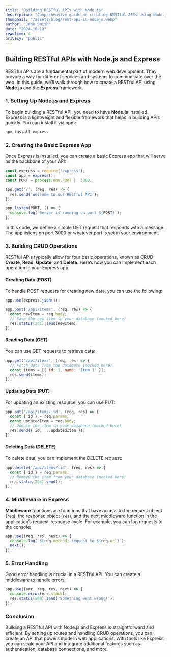 ```yaml
---
title: "Building RESTful APIs with Node.js"
description: "Comprehensive guide on creating RESTful APIs using Node.js and the Express framework effectively."
thumbnail: "/assets/blog/rest-api-in-nodejs.webp"
author: "Jane Smith"
date: "2024-10-19"
readtime: 4
privacy: "public"
---
```


## Building RESTful APIs with Node.js and Express

RESTful APIs are a fundamental part of modern web development. They provide a way for different services and systems to communicate over the web. In this guide, we’ll walk through how to create a RESTful API using **Node.js** and the **Express** framework.

### 1. Setting Up Node.js and Express

To begin building a RESTful API, you need to have **Node.js** installed. Express is a lightweight and flexible framework that helps in building APIs quickly. You can install it via npm:

```bash
npm install express
```

### 2. Creating the Basic Express App

Once Express is installed, you can create a basic Express app that will serve as the backbone of your API:

```javascript
const express = require('express');
const app = express();
const PORT = process.env.PORT || 3000;

app.get('/', (req, res) => {
  res.send('Welcome to our RESTful API');
});

app.listen(PORT, () => {
  console.log(`Server is running on port ${PORT}`);
});
```

In this code, we define a simple GET request that responds with a message. The app listens on port 3000 or whatever port is set in your environment.

### 3. Building CRUD Operations

RESTful APIs typically allow for four basic operations, known as CRUD: **Create**, **Read**, **Update**, and **Delete**. Here’s how you can implement each operation in your Express app:

#### Creating Data (POST)

To handle POST requests for creating new data, you can use the following:

```javascript
app.use(express.json());

app.post('/api/items', (req, res) => {
  const newItem = req.body;
  // Save the new item to your database (mocked here)
  res.status(201).send(newItem);
});
```

#### Reading Data (GET)

You can use GET requests to retrieve data:

```javascript
app.get('/api/items', (req, res) => {
  // Fetch data from the database (mocked here)
  const items = [{ id: 1, name: 'Item 1' }];
  res.send(items);
});
```

#### Updating Data (PUT)

For updating an existing resource, you can use PUT:

```javascript
app.put('/api/items/:id', (req, res) => {
  const { id } = req.params;
  const updatedItem = req.body;
  // Update the item in your database (mocked here)
  res.send({ id, ...updatedItem });
});
```

#### Deleting Data (DELETE)

To delete data, you can implement the DELETE request:

```javascript
app.delete('/api/items/:id', (req, res) => {
  const { id } = req.params;
  // Remove the item from your database (mocked here)
  res.status(204).send();
});
```

### 4. Middleware in Express

**Middleware** functions are functions that have access to the request object (`req`), the response object (`res`), and the next middleware function in the application’s request-response cycle. For example, you can log requests to the console:

```javascript
app.use((req, res, next) => {
  console.log(`${req.method} request to ${req.url}`);
  next();
});
```

### 5. Error Handling

Good error handling is crucial in a RESTful API. You can create a middleware to handle errors:

```javascript
app.use((err, req, res, next) => {
  console.error(err.stack);
  res.status(500).send('Something went wrong!');
});
```

### Conclusion

Building a RESTful API with Node.js and Express is straightforward and efficient. By setting up routes and handling CRUD operations, you can create an API that powers modern web applications. With tools like Express, you can scale your API and integrate additional features such as authentication, database connections, and more.